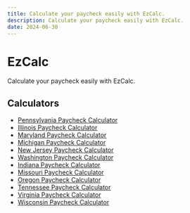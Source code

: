 ```yaml
---
title: Calculate your paycheck easily with EzCalc.
description: Calculate your paycheck easily with EzCalc.
date: 2024-06-30
---
```


# EzCalc

Calculate your paycheck easily with EzCalc.

## Calculators
- [Pennsylvania Paycheck Calculator](/paycheck-calculator/pennsylvania-paycheck-calculator)
- [Illinois Paycheck Calculator](/paycheck-calculator/illinois-paycheck-calculator)
- [Maryland Paycheck Calculator](/paycheck-calculator/maryland-paycheck-calculator)
- [Michigan Paycheck Calculator](/paycheck-calculator/michigan-paycheck-calculator)
- [New Jersey Paycheck Calculator](/paycheck-calculator/new-jersey-paycheck-calculator)
- [Washington Paycheck Calculator](/paycheck-calculator/washington-paycheck-calculator)
- [Indiana Paycheck Calculator](/paycheck-calculator/indiana-paycheck-calculator)
- [Missouri Paycheck Calculator](/paycheck-calculator/missouri-paycheck-calculator)
- [Oregon Paycheck Calculator](/paycheck-calculator/oregon-paycheck-calculator)
- [Tennessee Paycheck Calculator](/paycheck-calculator/tennessee-paycheck-calculator)
- [Virginia Paycheck Calculator](/paycheck-calculator/virginia-paycheck-calculator)
- [Wisconsin Paycheck Calculator](/paycheck-calculator/wisconsin-paycheck-calculator)


